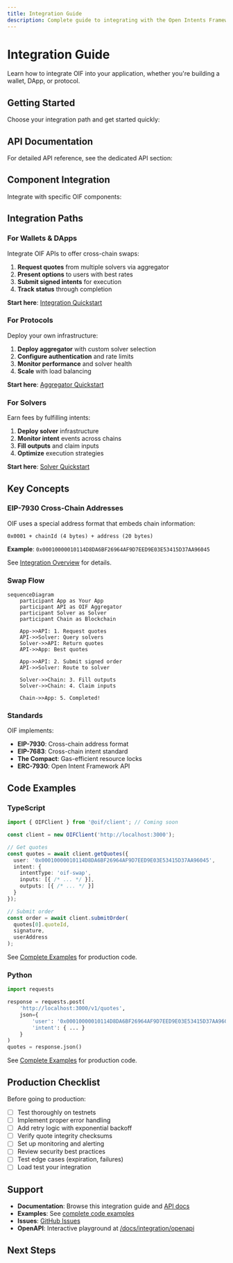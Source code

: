 ```yaml
---
title: Integration Guide
description: Complete guide to integrating with the Open Intents Framework
---
```


# Integration Guide

Learn how to integrate OIF into your application, whether you're building a wallet, DApp, or protocol.

## Getting Started

Choose your integration path and get started quickly:

<Cards>
  <Card title="Integration Overview" href="/docs/integration/overview" description="Understand integration options and architecture" />
  <Card title="Quickstart" href="/docs/integration/quickstart" description="Execute your first swap in 5 minutes" />
  <Card title="OpenAPI Reference" href="/docs/integration/openapi" description="Interactive API documentation" />
</Cards>

## API Documentation

For detailed API reference, see the dedicated API section:

<Cards>
  <Card title="API Overview" href="/docs/apis" description="Complete REST API reference" />
  <Card title="Quotes API" href="/docs/apis/quote-api" description="Request quotes from solvers" />
  <Card title="Orders API" href="/docs/apis/order-api" description="Submit and track orders" />
  <Card title="Error Handling" href="/docs/apis/errors" description="Error codes and solutions" />
</Cards>

## Component Integration

Integrate with specific OIF components:

<Cards>
  <Card title="Smart Contracts" href="/docs/smart-contracts" description="Deploy and interact with contracts" />
  <Card title="Run a Solver" href="/docs/solvers" description="Operate solver infrastructure" />
  <Card title="Deploy Aggregator" href="/docs/aggregators" description="Run your own aggregator" />
</Cards>

## Integration Paths

### For Wallets & DApps

Integrate OIF APIs to offer cross-chain swaps:

1. **Request quotes** from multiple solvers via aggregator
2. **Present options** to users with best rates
3. **Submit signed intents** for execution
4. **Track status** through completion

**Start here**: [Integration Quickstart](/docs/integration/quickstart)

### For Protocols

Deploy your own infrastructure:

1. **Deploy aggregator** with custom solver selection
2. **Configure authentication** and rate limits
3. **Monitor performance** and solver health
4. **Scale** with load balancing

**Start here**: [Aggregator Quickstart](/docs/aggregators/quickstart)

### For Solvers

Earn fees by fulfilling intents:

1. **Deploy solver** infrastructure
2. **Monitor intent** events across chains
3. **Fill outputs** and claim inputs
4. **Optimize** execution strategies

**Start here**: [Solver Quickstart](/docs/solvers/quickstart)

## Key Concepts

### EIP-7930 Cross-Chain Addresses

OIF uses a special address format that embeds chain information:

```
0x0001 + chainId (4 bytes) + address (20 bytes)
```

**Example**: `0x00010000010114D8DA6BF26964AF9D7EED9E03E53415D37AA96045`

See [Integration Overview](/docs/integration/overview#eip-7930-cross-chain-addresses) for details.

### Swap Flow

```mermaid
sequenceDiagram
    participant App as Your App
    participant API as OIF Aggregator
    participant Solver as Solver
    participant Chain as Blockchain

    App->>API: 1. Request quotes
    API->>Solver: Query solvers
    Solver->>API: Return quotes
    API->>App: Best quotes
    
    App->>API: 2. Submit signed order
    API->>Solver: Route to solver
    
    Solver->>Chain: 3. Fill outputs
    Solver->>Chain: 4. Claim inputs
    
    Chain->>App: 5. Completed!
```

### Standards

OIF implements:

- **EIP-7930**: Cross-chain address format
- **EIP-7683**: Cross-chain intent standard
- **The Compact**: Gas-efficient resource locks
- **ERC-7930**: Open Intent Framework API

## Code Examples

### TypeScript

```typescript
import { OIFClient } from '@oif/client'; // Coming soon

const client = new OIFClient('http://localhost:3000');

// Get quotes
const quotes = await client.getQuotes({
  user: '0x00010000010114D8DA6BF26964AF9D7EED9E03E53415D37AA96045',
  intent: {
    intentType: 'oif-swap',
    inputs: [{ /* ... */ }],
    outputs: [{ /* ... */ }]
  }
});

// Submit order
const order = await client.submitOrder(
  quotes[0].quoteId,
  signature,
  userAddress
);
```

See [Complete Examples](/docs/apis/examples) for production code.

### Python

```python
import requests

response = requests.post(
    'http://localhost:3000/v1/quotes',
    json={
        'user': '0x00010000010114D8DA6BF26964AF9D7EED9E03E53415D37AA96045',
        'intent': { ... }
    }
)
quotes = response.json()
```

See [Complete Examples](/docs/apis/examples) for production code.

## Production Checklist

Before going to production:

- [ ] Test thoroughly on testnets
- [ ] Implement proper error handling
- [ ] Add retry logic with exponential backoff
- [ ] Verify quote integrity checksums
- [ ] Set up monitoring and alerting
- [ ] Review security best practices
- [ ] Test edge cases (expiration, failures)
- [ ] Load test your integration

## Support

- **Documentation**: Browse this integration guide and [API docs](/docs/apis)
- **Examples**: See [complete code examples](/docs/apis/examples)
- **Issues**: [GitHub Issues](https://github.com/openintentsframework/oif-aggregator/issues)
- **OpenAPI**: Interactive playground at [/docs/integration/openapi](/docs/integration/openapi)

## Next Steps

<Cards>
  <Card title="Start Building" href="/docs/integration/quickstart" description="Get your first swap working in 5 minutes" />
  <Card title="Read the Docs" href="/docs/apis" description="Comprehensive API reference" />
  <Card title="See Examples" href="/docs/apis/examples" description="Production-ready code samples" />
</Cards>

